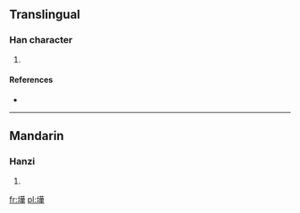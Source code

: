 ==Translingual==

===Han character===
{{Han char|rn=32|rad=土|as=12|sn=15|four=|canj=土廿一十 (GTMJ)}}

# {{defn|Han|sort=土12}}

====References====
* {{Han ref|kx=0239.241|hdz=10486.020|uh=58B7|ud=22711}}

----

==Mandarin==

===Hanzi===
{{cmn-hanzi|pin=[[ào]] ([[ao4]]), [[yè]] ([[ye4]])|wg=ao<sup>4</sup>, yeh<sup>4</sup>}}

# {{defn|lang=cmn|sort=土12}}

[[fr:墷]]
[[pl:墷]]